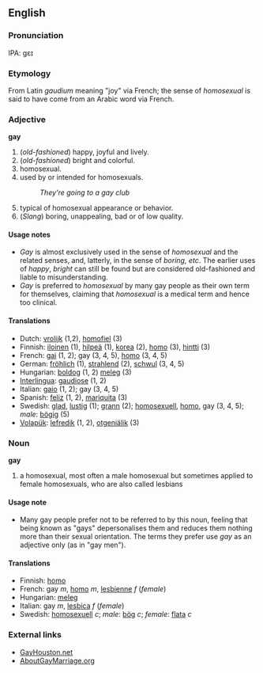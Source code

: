 ==English==
===Pronunciation===
IPA: gɛɪ

=== Etymology ===
From Latin ''gaudium'' meaning "joy" via French; the sense of ''homosexual'' is said to have come from an Arabic word via French.

=== Adjective ===
'''gay'''
#(''old-fashioned'') happy, joyful and lively.
#(''old-fashioned'') bright and colorful.
#homosexual.
#used by or intended for homosexuals.
#:''They're going to a gay club''
#typical of homosexual appearance or behavior.
#(''Slang'') boring, unappealing, bad or of low quality.

==== Usage notes ====
*''Gay'' is almost exclusively used in the sense of ''homosexual'' and the related senses, and, latterly, in the sense of ''boring, etc''.  The earlier uses of ''happy'', ''bright'' can still be found but are considered old-fashioned and liable to misunderstanding.
*''Gay'' is preferred to ''homosexual'' by many gay people as their own term for themselves, claiming that ''homosexual'' is a medical term and hence too clinical.

==== Translations ====
*Dutch: [[vrolijk]] (1,2), [[homofiel]] (3)
*Finnish: [[iloinen]] (1), [[hilpeä]] (1), [[korea]] (2), [[homo]] (3), [[hintti]] (3)
*French: [[gai]] (1, 2); gay (3, 4, 5), [[homo]] (3, 4, 5)
*German: [[fröhlich]] (1), [[strahlend]] (2), [[schwul]] (3, 4, 5)
*Hungarian: [[boldog]] (1, 2) [[meleg]] (3)
*[[Interlingua]]: [[gaudiose]] (1, 2)
*Italian: [[gaio]] (1, 2); gay (3, 4, 5)
*Spanish: [[feliz]] (1, 2), [[mariquita]] (3)
*Swedish: [[glad]], [[lustig]] (1); [[grann]] (2); [[homosexuell]], [[homo]], gay (3, 4, 5); ''male'': [[bögig]] (5)
*[[Volapük]]: [[lefredik]] (1, 2), [[otgeniälik]] (3)

=== Noun ===
'''gay'''
#a homosexual, most often a male homosexual but sometimes applied to female homosexuals, who are also called lesbians

==== Usage note ====
*Many gay people prefer not to be referred to by this noun, feeling that being known as "gays" depersonalises them and reduces them nothing more than their sexual orientation.  The terms they prefer use ''gay'' as an adjective only (as in "gay men").

==== Translations ====
*Finnish: [[homo]]
*French: gay ''m'', [[homo]] ''m'', [[lesbienne]] ''f'' (''female'')
*Hungarian: [[meleg]]
*Italian: gay ''m'', [[lesbica]] ''f'' (''female'')
*Swedish: [[homosexuell]] ''c''; ''male'': [[bög]] ''c''; ''female'': [[flata]] ''c''

=== External links ===
* [http://www.GayHouston.net GayHouston.net]
* [http://www.AboutGayMarriage.org AboutGayMarriage.org]